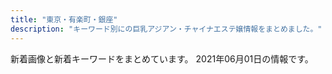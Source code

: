 ```yaml
---
title: "東京・有楽町・銀座"
description: "キーワード別にの巨乳アジアン・チャイナエステ嬢情報をまとめました。"
---
```


新着画像と新着キーワードをまとめています。
2021年06月01日の情報です。

<DmmAffiliateIns />
<KeywordTable
  shops={
    [
    {
        "station": "\u8305\u5834\u753a\u99c510\u756a\u51fa\u53e3",
        "keywords": {},
        "name": "\u6975\u4e0a\u30e1\u30f3\u30ba\u30a2\u30ed\u30de\u65e5\u672c\u6a4b",
        "url": "https://aroma.tyo.cm/",
        "img_links": []
    },
    {
        "station": "\u6c34\u5929\u5bae\u524d\u99c58\u756a\u51fa\u53e3",
        "img_links": [
            "http://yurarika.work/staff/mika1.jpg",
            "http://yurarika.work/staff/mirai2.jpg",
            "http://yurarika.work/staff/rara2.jpg",
            "http://yurarika.work/staff/rara1.jpg",
            "http://yurarika.work/staff/aya2.jpg",
            "http://yurarika.work/staff/mika.jpg",
            "http://yurarika.work/staff/aya.jpg",
            "http://yurarika.work/staff/rara.jpg",
            "http://yurarika.work/staff/mirai1.jpg",
            "http://yurarika.work/staff/mirai.jpg",
            "http://yurarika.work/img/all/loader.png",
            "http://yurarika.work/staff/mika2.jpg",
            "http://yurarika.work/staff/aya1.jpg"
        ],
        "name": "\u3086\u3089\u308a\u9999",
        "keywords": {
            "85": 10,
            "86": 4,
            "C": 14,
            "88": 6,
            "D": 6
        },
        "url": "http://yurarika.work/"
    },
    {
        "name": "COCOSIA",
        "url": "http://cocosia-massage.work/",
        "keywords": {
            "E": 2,
            "88": 5,
            "D": 8,
            "85": 16,
            "F": 5,
            "87": 2,
            "C": 22
        },
        "station": "\u4eba\u5f62\u753a\u99c5A1\u51fa\u53e3",
        "img_links": [
            "http://cocosia-massage.work/sp/img/cam4.jpg",
            "http://cocosia-massage.work/sp/img/pc.jpg",
            "http://cocosia-massage.work/img/st6.jpg",
            "http://cocosia-massage.work/img/st4.jpg",
            "http://cocosia-massage.work/img/sta1.jpg",
            "http://cocosia-massage.work/sp/img/t-r.jpg",
            "http://cocosia-massage.work/img/head2.jpg",
            "http://cocosia-massage.work/sp/img/st4.jpg",
            "http://cocosia-massage.work/sp/img/cam2.jpg",
            "http://cocosia-massage.work/sp/img/st5.jpg",
            "http://cocosia-massage.work/sp/img/st3.jpg",
            "http://cocosia-massage.work/sp/img/st1.jpg",
            "http://cocosia-massage.work/img/r9.jpg",
            "http://cocosia-massage.work/sp/img/botton.jpg",
            "http://cocosia-massage.work/img/sta6.jpg",
            "http://cocosia-massage.work/sp/img/p-3.jpg",
            "http://cocosia-massage.work/sp/img/acc.jpg",
            "http://cocosia-massage.work/img/st5.jpg",
            "http://cocosia-massage.work/img/news.jpg",
            "http://cocosia-massage.work/sp/img/t-t2.jpg",
            "http://cocosia-massage.work/sp/img/cam1.jpg",
            "http://cocosia-massage.work/sp/img/t-t.jpg",
            "http://cocosia-massage.work/img/fla-1.jpg",
            "http://cocosia-massage.work/sp/img/qr.jpg",
            "http://cocosia-massage.work/img/cncp.jpg",
            "http://cocosia-massage.work/sp/img/sys.jpg",
            "http://cocosia-massage.work/img/sta4.jpg",
            "http://cocosia-massage.work/img/conc.jpg",
            "http://cocosia-massage.work/img/st3.jpg",
            "http://cocosia-massage.work/img/newf.jpg",
            "http://cocosia-massage.work/sp/img/p-5.jpg",
            "http://cocosia-massage.work/img/nos.jpg",
            "http://cocosia-massage.work/img/sta2.jpg",
            "http://cocosia-massage.work/sp/img/t-s.jpg",
            "http://cocosia-massage.work/sp/img/cam3.jpg",
            "http://cocosia-massage.work/sp/img/info.jpg",
            "http://cocosia-massage.work/img/fla-2.jpg",
            "http://cocosia-massage.work/sp/img/p-6.jpg",
            "http://cocosia-massage.work/sp/img/st2.jpg",
            "http://cocosia-massage.work/img/st1.jpg",
            "http://cocosia-massage.work/sp/img/rec.jpg",
            "http://cocosia-massage.work/sp/img/p-4.jpg",
            "http://cocosia-massage.work/img/sta5.jpg",
            "http://cocosia-massage.work/img/sta3.jpg",
            "http://cocosia-massage.work/img/xmas.png",
            "http://cocosia-massage.work/sp/img/st6.jpg",
            "http://cocosia-massage.work/img/acc.jpg",
            "http://cocosia-massage.work/img/st2.jpg"
        ]
    },
    {
        "url": "http://arm-heal.com/",
        "keywords": {
            "C": 9
        },
        "img_links": [
            "http://arm-heal.com/pic/head.jpg",
            "http://arm-heal.com/img/corona.png",
            "http://arm-heal.com/staff/yuuyuu/01.jpg",
            "http://arm-heal.com/img/ttl_rec.png",
            "http://arm-heal.com/staff/sara/01.jpg",
            "http://arm-heal.com/staff/yuki/01.jpg",
            "http://arm-heal.com/pic/topimg4.png",
            "http://arm-heal.com/img/ttl_staff.jpg",
            "http://arm-heal.com/staff/aya/01.jpg",
            "http://arm-heal.com/img/att.png",
            "http://arm-heal.com/pic/topimg5.png",
            "http://arm-heal.com/img/ttl_mobile.png",
            "http://arm-heal.com/staff/mimi/01.jpg",
            "http://arm-heal.com/i/files/homeimg.jpg",
            "http://arm-heal.com/staff/miya/01.jpg",
            "http://arm-heal.com/staff/miki/01.jpg",
            "http://arm-heal.com/pic/topimg2.png",
            "http://arm-heal.com/pic/topimg3.png",
            "http://arm-heal.com/pic/topimg1.png"
        ],
        "station": "\u516b\u4e01\u5800\u99c5A5\u53e3",
        "name": "\u7d05\u8449"
    },
    {
        "img_links": [
            "http://www.comodo.relaxjp.info/files/007-02.jpg",
            "http://www.comodo.relaxjp.info/files/002-03.jpg",
            "http://www.comodo.relaxjp.info/files/011-02.jpg",
            "http://www.comodo.relaxjp.info/files/014-02.jpg",
            "http://www.comodo.relaxjp.info/files/007-03.jpg",
            "http://www.comodo.relaxjp.info/images/s_link.jpg",
            "http://www.comodo.relaxjp.info/files/002.jpg",
            "http://www.comodo.relaxjp.info/images/bj1.jpg",
            "http://www.comodo.relaxjp.info/files/005-02.jpg",
            "http://www.comodo.relaxjp.info/files/001-02.jpg",
            "http://www.comodo.relaxjp.info/images/bj3.jpg",
            "http://www.comodo.relaxjp.info/files/007.jpg",
            "http://www.comodo.relaxjp.info/files/015-03.jpg",
            "http://www.comodo.relaxjp.info/files/001.jpg",
            "http://www.comodo.relaxjp.info/files/015-02.jpg",
            "http://www.comodo.relaxjp.info/files/010-02.jpg",
            "http://www.comodo.relaxjp.info/files/005-03.jpg",
            "http://www.comodo.relaxjp.info/images/s_info.jpg",
            "http://www.comodo.relaxjp.info/files/012-02.jpg",
            "http://www.comodo.relaxjp.info/images/s_staff.jpg",
            "http://www.comodo.relaxjp.info/files/005.jpg",
            "http://www.comodo.relaxjp.info/files/013.jpg",
            "http://www.comodo.relaxjp.info/files/011-03.jpg",
            "http://www.comodo.relaxjp.info/files/001-03.jpg",
            "http://www.comodo.relaxjp.info/files/002-02.jpg",
            "http://www.comodo.relaxjp.info/files/013-03.jpg",
            "http://www.comodo.relaxjp.info/images/hua.jpg",
            "http://www.comodo.relaxjp.info/files/003.jpg",
            "http://www.comodo.relaxjp.info/images/top.png",
            "http://www.comodo.relaxjp.info/files/013-02.jpg",
            "http://www.comodo.relaxjp.info/files/003-03.jpg",
            "http://www.comodo.relaxjp.info/files/010-03.jpg",
            "http://www.comodo.relaxjp.info/files/003-02.jpg",
            "http://www.comodo.relaxjp.info/files/010.jpg",
            "http://www.comodo.relaxjp.info/files/014.jpg",
            "http://www.comodo.relaxjp.info/files/014-03.jpg",
            "http://www.comodo.relaxjp.info/files/012.jpg",
            "http://www.comodo.relaxjp.info/files/015.jpg",
            "http://www.comodo.relaxjp.info/files/011.jpg",
            "http://www.comodo.relaxjp.info/files/012-03.jpg",
            "http://www.comodo.relaxjp.info/images/s_news.jpg"
        ],
        "url": "http://www.comodo.relaxjp.info/",
        "station": "\u99ac\u55b0\u6a2a\u5c71\u99c5A2\u51fa\u53e3",
        "name": "COMODO -\u30b3\u30e2\u30c9-",
        "keywords": {
            "E": 1,
            "D": 8,
            "87": 7,
            "C": 1,
            "90": 1,
            "88": 1,
            "85": 2
        }
    },
    {
        "url": "http://toukasui.jpn.mn/",
        "name": "\u6843\u82b1\u6c34*\u3068\u3046\u304b\u3059\u3044",
        "img_links": [
            "http://toukasui.jpn.mn/images/pick.jpg",
            "http://toukasui.jpn.mn/photos/sites/49/2018/11/2018111701424587.jpg",
            "http://toukasui.jpn.mn/photos/sites/49/2021/04/2021040817571791.jpg",
            "http://toukasui.jpn.mn/photos/sites/49/2019/08/2019081010463794.jpg",
            "http://toukasui.jpn.mn/photos/sites/49/2020/09/202009151644200.jpg",
            "http://toukasui.jpn.mn/images/mobile.jpg",
            "http://toukasui.jpn.mn/images/top.jpg",
            "http://toukasui.jpn.mn/photos/sites/49/2018/11/2018110702420266.jpg",
            "http://toukasui.jpn.mn/photos/sites/49/2019/06/2019061711394937.jpg",
            "http://toukasui.jpn.mn/photos/sites/49/2021/05/2021052012504273.jpg",
            "http://toukasui.jpn.mn/images/room2.jpg",
            "http://toukasui.jpn.mn/photos/sites/49/2018/12/2018121411170742.jpg",
            "http://toukasui.jpn.mn/images/room1.jpg",
            "http://toukasui.jpn.mn/photos/sites/49/2019/03/2019030615101559.jpg",
            "http://toukasui.jpn.mn/photos/sites/49/2021/04/2021041715313779.jpg",
            "http://toukasui.jpn.mn/photos/sites/49/2019/02/2019021519245846.jpg",
            "http://toukasui.jpn.mn/images/face.jpg",
            "http://toukasui.jpn.mn/photos/sites/49/2019/02/2019020710305082.jpg",
            "http://toukasui.jpn.mn/photos/sites/49/2019/09/2019091616543823.jpg",
            "http://toukasui.jpn.mn/images/room3.jpg",
            "http://toukasui.jpn.mn/images/s_staff.png",
            "http://toukasui.jpn.mn/photos/sites/49/2019/07/2019070111270334.jpg",
            "http://toukasui.jpn.mn/photos/sites/49/2019/08/2019082510480041.jpg",
            "http://toukasui.jpn.mn/photos/sites/49/2019/11/2019111002374421.jpg",
            "http://toukasui.jpn.mn/images/news.jpg",
            "http://toukasui.jpn.mn/images/room4.jpg"
        ],
        "station": "\u6771\u9280\u5ea7\u99c55\u756a\u51fa\u53e3",
        "keywords": {
            "88": 1,
            "E": 4,
            "87": 3,
            "89": 1,
            "86": 7,
            "D": 11,
            "F": 1,
            "85": 4
        }
    },
    {
        "url": "http://s-este.net/",
        "name": "\u30e9\u30d5\u30a3\u30fc\u30eb",
        "station": "\u65b0\u65e5\u672c\u6a4b\u99c55\u756a\u51fa\u53e3",
        "img_links": [],
        "keywords": {}
    },
    {
        "station": "JR\u65b0\u65e5\u672c\u6a4b\u99c56\u756a\u51fa\u53e3",
        "img_links": [
            "https://melodyspa.tokyo/images/st/miho.jpg",
            "https://melodyspa.tokyo/images/st/risa.jpg",
            "https://melodyspa.tokyo/images/st/yuri.jpg",
            "https://melodyspa.tokyo/images/st/you2.jpg",
            "https://melodyspa.tokyo/images/st/rara2.jpg",
            "https://melodyspa.tokyo/images/st/you3.jpg",
            "https://melodyspa.tokyo/images/st/mina2.jpg",
            "https://melodyspa.tokyo/images/st/yuna.jpg",
            "https://melodyspa.tokyo/images/share/pagetop.png",
            "https://melodyspa.tokyo/images/st/st_.jpg",
            "https://melodyspa.tokyo/images/st/ringo.jpg",
            "https://melodyspa.tokyo/images/st/yuna2.jpg",
            "https://melodyspa.tokyo/images/st/you.jpg",
            "https://melodyspa.tokyo/images/topimage/topimage.jpg",
            "https://melodyspa.tokyo/images/st/mina.jpg",
            "https://melodyspa.tokyo/images/st/yuna1.jpg"
        ],
        "name": "Melody Spa -\u30e1\u30ed\u30c7\u30a3 \u30b9\u30d1-",
        "url": "https://melodyspa.tokyo/",
        "keywords": {
            "D": 4,
            "86": 4,
            "C": 32,
            "F": 2
        }
    },
    {
        "url": "http://yume-sato.blue/",
        "name": "\u5922\u306e\u90f7",
        "station": "\u4eba\u5f62\u753a\u99c5A6",
        "keywords": {},
        "img_links": [
            "http://yume-sato.blue/uploads//sites/18/2020/09/g5-150x150.jpg",
            "http://yume-sato.blue/uploads//sites/18/2020/09/g5.jpg",
            "http://yume-sato.blue/uploads//sites/18/2020/09/g6.jpg",
            "http://yume-sato.blue/uploads//sites/18/2020/09/g6-150x150.jpg",
            "http://yume-sato.blue/uploads//sites/18/2020/09/g2.jpg",
            "http://yume-sato.blue/uploads//sites/18/2020/09/top1-1.jpg",
            "http://yume-sato.blue/uploads//sites/18/2020/09/s_staff.png",
            "http://yume-sato.blue/uploads//sites/18/2020/09/g1-150x150.jpg",
            "http://yume-sato.blue/uploads//sites/18/2021/05/g3.jpg",
            "http://yume-sato.blue/uploads//sites/18/2020/09/top.jpg",
            "http://yume-sato.blue/uploads//sites/18/2020/09/g1.jpg",
            "http://yume-sato.blue/uploads//sites/18/2020/09/news.jpg",
            "http://yume-sato.blue/uploads//sites/18/2020/09/g4.jpg",
            "http://yume-sato.blue/uploads//sites/18/2020/12/gg-150x150.jpg",
            "http://yume-sato.blue/uploads//sites/18/2020/10/g2.jpg",
            "http://yume-sato.blue/uploads//sites/18/2020/09/mobile-1.jpg",
            "http://yume-sato.blue/uploads//sites/18/2020/09/g2-150x150.jpg",
            "http://yume-sato.blue/uploads//sites/18/2021/04/1-225x300.jpg",
            "http://yume-sato.blue/uploads//sites/18/2021/04/1.jpg",
            "http://yume-sato.blue/uploads//sites/18/2020/09/pick.jpg",
            "http://yume-sato.blue/uploads//sites/18/2021/05/g3-150x150.jpg",
            "http://yume-sato.blue/uploads//sites/18/2020/12/gg.jpg",
            "http://yume-sato.blue/uploads//sites/18/2020/09/g4-150x150.jpg"
        ]
    },
    {
        "station": "\u5c0f\u4f1d\u99ac\u753a\u99c53\u756a\u51fa\u53e3",
        "img_links": [
            "http://luna-shine.info/uploads/lunashine/2013/10/4_e589afe69cac.jpg",
            "http://luna-shine.info/uploads/lunashine/2013/10/e381bfe38286e3818d-5_e589afe69cac.jpg",
            "http://luna-shine.info/uploads/lunashine/2014/05/22.jpg",
            "http://luna-shine.info/uploads/lunashine/images/picup.png",
            "http://luna-shine.info/uploads/lunashine/2013/11/e381afe3828be3818b-1000x1333.jpg",
            "http://luna-shine.info/uploads/lunashine/2014/06/image-14.jpeg",
            "http://luna-shine.info/uploads/lunashine/2019/12/e5beaee4bfa1e59bbee78987_20191207154634.jpg",
            "http://luna-shine.info/uploads/lunashine/2019/05/e5beaee4bfa1e59bbee78987_201905171313091.jpg",
            "http://luna-shine.info/uploads/lunashine/2012/12/topview0.jpg",
            "http://luna-shine.info/uploads/lunashine/2013/01/qiu-1.jpg",
            "http://luna-shine.info/uploads/lunashine/2013/01/room-7.jpg",
            "http://luna-shine.info/uploads/lunashine/2012/12/topview1.jpg",
            "http://luna-shine.info/uploads/lunashine/2019/04/e5beaee4bfa1e59bbee78987_2019031616274791.jpg",
            "http://luna-shine.info/uploads/lunashine/2019/01/e5beaee4bfa1e59bbee78987_20190124144601.jpg",
            "http://luna-shine.info/uploads/lunashine/2013/01/room-1.jpg",
            "http://luna-shine.info/uploads/lunashine/2018/05/2.jpg",
            "http://luna-shine.info/uploads/lunashine/2013/01/room-9.jpg",
            "http://luna-shine.info/uploads/lunashine/2019/04/e5beaee4bfa1e59bbee78987_201903161627475.jpg",
            "http://luna-shine.info/uploads/lunashine/2015/12/qqe59bbee7898720151214133747.jpg",
            "http://luna-shine.info/uploads/lunashine/2013/10/e381bfe3818d2_e589afe69cac.jpg",
            "http://luna-shine.info/uploads/lunashine/2015/03/11111.jpg",
            "http://luna-shine.info/uploads/lunashine/2013/03/img_0522_e589afe69cac-1000x1333.jpg",
            "http://luna-shine.info/uploads/lunashine/2012/12/topview3.jpg",
            "http://luna-shine.info/uploads/lunashine/2016/11/31.jpg",
            "http://luna-shine.info/uploads/lunashine/2015/03/8dbe4d07b4f1258c30f14b30e60c1466.png",
            "http://luna-shine.info/uploads/lunashine/2015/01/11.jpg",
            "http://luna-shine.info/uploads/lunashine/2013/01/room-10.jpg",
            "http://luna-shine.info/uploads/lunashine/2013/01/room-3.jpg",
            "http://luna-shine.info/uploads/lunashine/2013/10/e38182e38286e381bf3_e589afe69cac.jpg",
            "http://luna-shine.info/uploads/lunashine/2013/01/img_0370_e589afe69cac-276x368.jpg",
            "http://luna-shine.info/uploads/lunashine/2019/04/flash1.jpg",
            "http://luna-shine.info/uploads/lunashine/2019/03/e5beaee4bfa1e59bbee78987_201903141535171.jpg",
            "http://luna-shine.info/uploads/lunashine/2013/01/room-6.jpg",
            "http://luna-shine.info/uploads/lunashine/2012/12/topview4.jpg",
            "http://luna-shine.info/uploads/lunashine/2017/03/saki1.jpg",
            "http://luna-shine.info/uploads/lunashine/2019/04/tel.jpg",
            "http://luna-shine.info/uploads/lunashine/2015/01/2_e589afe69cac.jpg",
            "http://luna-shine.info/uploads/lunashine/2015/04/1111_e589afe69cac.jpg",
            "http://luna-shine.info/uploads/lunashine/2015/04/1111_e589afe69cac1.jpg",
            "http://luna-shine.info/uploads/lunashine/2013/11/e381afe3828be3818befbc92-1000x1333.jpg",
            "http://luna-shine.info/uploads/lunashine/2015/01/0.jpg",
            "http://luna-shine.info/uploads/lunashine/2012/12/mailmaka.jpg",
            "http://luna-shine.info/uploads/lunashine/2019/04/bottom.jpg",
            "http://luna-shine.info/uploads/lunashine/2014/05/naomi1-276x3583.jpg",
            "http://luna-shine.info/uploads/lunashine/2013/01/room-8.jpg",
            "http://luna-shine.info/uploads/lunashine/2019/05/e5beaee4bfa1e59bbee78987_20190517131309.jpg",
            "http://luna-shine.info/uploads/lunashine/2017/03/saki.jpg",
            "http://luna-shine.info/uploads/lunashine/2015/09/1-12041z120344c1_e589afe69cac_e589afe69cac.jpg",
            "http://luna-shine.info/uploads/lunashine/2017/04/22221.jpg",
            "http://luna-shine.info/uploads/lunashine/2014/06/9c1b42356edc1bb51d040e0a1783fa97.png",
            "http://luna-shine.info/uploads/lunashine/2013/10/e381bfe382841_e589afe69cac.jpg",
            "http://luna-shine.info/uploads/lunashine/2013/01/room-5.jpg",
            "http://luna-shine.info/uploads/lunashine/2012/12/mobile.jpg",
            "http://luna-shine.info/uploads/lunashine/2016/12/img_4240.jpg",
            "http://luna-shine.info/uploads/lunashine/2019/03/e5beaee4bfa1e59bbee78987_201903161627476.jpg",
            "http://luna-shine.info/uploads/lunashine/2013/01/room-2.jpg",
            "http://luna-shine.info/uploads/lunashine/2014/05/naomi1-276x3584.jpg",
            "http://luna-shine.info/uploads/lunashine/2014/06/image-15.jpeg",
            "http://luna-shine.info/uploads/lunashine/images/rq03.jpg",
            "http://luna-shine.info/uploads/lunashine/2020/01/e5beaee4bfa1e59bbee78987_20190517131309.jpg",
            "http://luna-shine.info/uploads/lunashine/2019/04/e5beaee4bfa1e59bbee78987_201903161627478.jpg",
            "http://luna-shine.info/uploads/lunashine/2013/05/p1020464_e589afe69cac.jpg",
            "http://luna-shine.info/uploads/lunashine/2013/01/room-11.jpg",
            "http://luna-shine.info/uploads/lunashine/images/new_d.jpg",
            "http://luna-shine.info/uploads/lunashine/images/no-photo.jpg",
            "http://luna-shine.info/uploads/lunashine/2015/06/image1-266x4001.jpg",
            "http://luna-shine.info/uploads/lunashine/2015/03/171f728230a16701d87b9e61ba70edf8.png",
            "http://luna-shine.info/uploads/lunashine/2013/01/img_0427_e589afe69cac-276x368.jpg",
            "http://luna-shine.info/uploads/lunashine/2019/12/e5beaee4bfa1e59bbee78987_201912071546181.jpg",
            "http://luna-shine.info/uploads/lunashine/2019/07/qqe59bbee78987201504181707251.jpg",
            "http://luna-shine.info/uploads/lunashine/2014/04/image_e589afe69cac.png",
            "http://luna-shine.info/uploads/lunashine/images/new_tit.jpg",
            "http://luna-shine.info/uploads/lunashine/images/rq01.jpg"
        ],
        "url": "http://luna-shine.info/",
        "keywords": {
            "84": 3,
            "D": 30,
            "E": 13,
            "87": 12,
            "\u80f8": 2,
            "G": 6,
            "88": 21,
            "89": 21,
            "86": 6,
            "81": 3,
            "\u30bb\u30af\u30b7\u30fc": 1,
            "82": 3,
            "C": 12,
            "85": 6,
            "F": 6
        },
        "name": "\u30eb\u30ca\u30b7\u30e3\u30a4\u30f3"
    },
    {
        "keywords": {
            "E": 1,
            "D": 10,
            "84": 5,
            "C": 7,
            "87": 4,
            "82": 1,
            "86": 7,
            "88": 1
        },
        "station": "\u99ac\u55b0\u753a\u99c51\u756a\u51fa\u53e3",
        "name": "PRIME\u30fb\u30d7\u30e9\u30a4\u30e0",
        "url": "http://prime-relax.work/",
        "img_links": [
            "http://prime-relax.work/sp/img/t-a.jpg",
            "http://prime-relax.work/sp/img/add2.jpg",
            "http://prime-relax.work/img/sta11.jpg",
            "http://prime-relax.work/img/st9.jpg",
            "http://prime-relax.work/sp/img/sta5.jpg",
            "http://prime-relax.work/img/sta13.jpg",
            "http://prime-relax.work/img/sta4.jpg",
            "http://prime-relax.work/sp/img/sys.jpg",
            "http://prime-relax.work/img/bottom-.png",
            "http://prime-relax.work/sp/img/sta14.jpg",
            "http://prime-relax.work/img/st7.jpg",
            "http://prime-relax.work/img/body-.jpg",
            "http://prime-relax.work/img/IMG_1699.jpg",
            "http://prime-relax.work/img/eve.jpg",
            "http://prime-relax.work/img/st14.jpg",
            "http://prime-relax.work/sp/img/sta7.jpg",
            "http://prime-relax.work/sp/img/tit.jpg",
            "http://prime-relax.work/sp/img/info.jpg",
            "http://prime-relax.work/img/link-.jpg",
            "http://prime-relax.work/img/st13.jpg",
            "http://prime-relax.work/sp/img/sta4.jpg",
            "http://prime-relax.work/img/mo.png",
            "http://prime-relax.work/img/sta5.jpg",
            "http://prime-relax.work/sp/img/t-o.jpg",
            "http://prime-relax.work/sp/img/sta12.jpg",
            "http://prime-relax.work/img/link300100.jpg",
            "http://prime-relax.work/img/IMG_1667.jpg",
            "http://prime-relax.work/img/sta7.jpg",
            "http://prime-relax.work/img/sys.jpg",
            "http://prime-relax.work/img/st12.jpg",
            "http://prime-relax.work/sp/img/tel.jpg",
            "http://prime-relax.work/img/link10033.jpg",
            "http://prime-relax.work/img/sta9.jpg",
            "http://prime-relax.work/img/sta12.jpg",
            "http://prime-relax.work/sp/img/p-8.jpg",
            "http://prime-relax.work/sp/img/sta8.jpg",
            "http://prime-relax.work/img/st04.jpg",
            "http://prime-relax.work/img/st013.jpg",
            "http://prime-relax.work/sp/img/t-t.jpg",
            "http://prime-relax.work/img/st8.jpg",
            "http://prime-relax.work/img/bottom.png",
            "http://prime-relax.work/img/sta14.jpg",
            "http://prime-relax.work/sp/img/sta11.jpg",
            "http://prime-relax.work/sp/img/sta13.jpg",
            "http://prime-relax.work/img/st4.jpg",
            "http://prime-relax.work/sp/img/add.jpg",
            "http://prime-relax.work/sp/img/add3.jpg",
            "http://prime-relax.work/sp/img/t-s.jpg",
            "http://prime-relax.work/sp/img/botton.jpg",
            "http://prime-relax.work/sp/img/p-9.jpg",
            "http://prime-relax.work/img/sta8.jpg",
            "http://prime-relax.work/img/link20067.jpg",
            "http://prime-relax.work/img/IMG_1675.jpg",
            "http://prime-relax.work/sp/img/time.jpg",
            "http://prime-relax.work/sp/img/p-7.jpg",
            "http://prime-relax.work/img/IMG_1709.jpg",
            "http://prime-relax.work/img/st014.jpg",
            "http://prime-relax.work/sp/img/t-r.jpg",
            "http://prime-relax.work/sp/img/pic.jpg",
            "http://prime-relax.work/sp/img/sta9.jpg",
            "http://prime-relax.work/sp/img/cam.jpg",
            "http://prime-relax.work/img/st07.jpg",
            "http://prime-relax.work/img/st11.jpg",
            "http://prime-relax.work/img/head.jpg",
            "http://prime-relax.work/sp/img/pc.jpg",
            "http://prime-relax.work/img/st5.jpg",
            "http://prime-relax.work/img/st08.jpg"
        ]
    },
    {
        "station": "\u6c34\u5929\u5bae\u524d\u99c56\u756a\u51fa\u53e3",
        "url": "http://e-berry.work/index.html",
        "img_links": [
            "http://e-berry.work/sp/images/topgirl.png",
            "http://e-berry.work/sp/staff/aya.jpg",
            "http://e-berry.work/img/ai1.jpg",
            "http://e-berry.work/sp/images/news.png",
            "http://e-berry.work/sp/staff/nene.jpg",
            "http://e-berry.work/images/10.jpg",
            "http://e-berry.work/images/int2.jpg",
            "http://e-berry.work/staff/hikari.jpg",
            "http://e-berry.work/sp/images/9.jpg",
            "http://e-berry.work/sp/images/footer.jpg",
            "http://e-berry.work/sp/images/int1.png",
            "http://e-berry.work/sp/img/rina1.jpg",
            "http://e-berry.work/images/interior_t.jpg",
            "http://e-berry.work/images/staff_t.jpg",
            "http://e-berry.work/sp/images/ac1.jpg",
            "http://e-berry.work/sp/img/nene1.jpg",
            "http://e-berry.work/sp/staff/ayumi.jpg",
            "http://e-berry.work/images/newface.jpg",
            "http://e-berry.work/img/ayumi1.jpg",
            "http://e-berry.work/sp/images/rec2.png",
            "http://e-berry.work/staff/nene.jpg",
            "http://e-berry.work/sp/img/ai1.jpg",
            "http://e-berry.work/staff/moka.jpg",
            "http://e-berry.work/sp/staff/hikari.jpg",
            "http://e-berry.work/staff/ai.jpg",
            "http://e-berry.work/sp/images/b1.jpg",
            "http://e-berry.work/staff/ayumi.jpg",
            "http://e-berry.work/img/moka1.jpg",
            "http://e-berry.work/sp/images/rec1.jpg",
            "http://e-berry.work/images/newsb.png",
            "http://e-berry.work/images/sys1.jpg",
            "http://e-berry.work/sp/images/staff_t.png",
            "http://e-berry.work/sp/images/newface.png",
            "http://e-berry.work/sp/staff/ai.jpg",
            "http://e-berry.work/images/head.jpg",
            "http://e-berry.work/img/natumi1.jpg",
            "http://e-berry.work/images/sm.jpg",
            "http://e-berry.work/images/b1.jpg",
            "http://e-berry.work/staff/natumi.jpg",
            "http://e-berry.work/img/aya1.jpg",
            "http://e-berry.work/sp/images/sys1.png",
            "http://e-berry.work/staff/yoko.jpg",
            "http://e-berry.work/sp/images/int2.png",
            "http://e-berry.work/sp/img/haruka1.jpg",
            "http://e-berry.work/images/int1.jpg",
            "http://e-berry.work/images/9.jpg",
            "http://e-berry.work/staff/aya.jpg",
            "http://e-berry.work/img/rina1.jpg",
            "http://e-berry.work/sp/img/natumi1.jpg",
            "http://e-berry.work/sp/images/sys3.png",
            "http://e-berry.work/sp/img/hikari1.jpg",
            "http://e-berry.work/images/rec2.jpg",
            "http://e-berry.work/sp/images/interior_t.png",
            "http://e-berry.work/images/rec1.jpg",
            "http://e-berry.work/sp/staff/natumi.jpg",
            "http://e-berry.work/img/haruka1.jpg",
            "http://e-berry.work/sp/staff/yoko.jpg",
            "http://e-berry.work/images/b2.jpg",
            "http://e-berry.work/sp/img/ayumi1.jpg",
            "http://e-berry.work/img/yoko1.jpg",
            "http://e-berry.work/sp/images/head.jpg",
            "http://e-berry.work/sp/images/b2.jpg",
            "http://e-berry.work/sp/images/concept.jpg",
            "http://e-berry.work/img/hikari1.jpg",
            "http://e-berry.work/images/news_t.jpg",
            "http://e-berry.work/images/concept.jpg",
            "http://e-berry.work/images/tgirl.jpg",
            "http://e-berry.work/sp/staff/haruka.jpg",
            "http://e-berry.work/staff/haruka.jpg",
            "http://e-berry.work/staff/rina.jpg",
            "http://e-berry.work/sp/staff/rina.jpg",
            "http://e-berry.work/img/nene1.jpg",
            "http://e-berry.work/sp/staff/moka.jpg",
            "http://e-berry.work/sp/images/tel.png",
            "http://e-berry.work/images/ac1.jpg",
            "http://e-berry.work/sp/img/aya1.jpg",
            "http://e-berry.work/sp/images/newsb.png",
            "http://e-berry.work/sp/images/sys2.png",
            "http://e-berry.work/images/sys3.jpg",
            "http://e-berry.work/sp/img/yoko1.jpg",
            "http://e-berry.work/sp/images/10.jpg",
            "http://e-berry.work/sp/img/moka1.jpg",
            "http://e-berry.work/images/sys2.jpg"
        ],
        "name": "\u30a2\u30ed\u30de\u30a2\u30ea\u30a2",
        "keywords": {}
    },
    {
        "keywords": {
            "C": 2,
            "89": 3,
            "85": 2,
            "E": 3
        },
        "name": "\u60a0",
        "station": "JR\u6771\u4eac\u99c5\u516b\u91cd\u6d32\u53e3",
        "img_links": [
            "http://koikst.xyz/_src/20886092/therapist-ito.jpg",
            "http://koikst.xyz/_src/20886103/up.png",
            "http://koikst.xyz/_src/20886058/sign.png",
            "http://koikst.xyz/_src/20886287/9c88380aa0315ec9292225a3223d62d9.jpg",
            "http://koikst.xyz/_src/51067433/wechatimg726.jpg",
            "http://koikst.xyz/_src/20886148/therapist-ito.jpg",
            "http://koikst.xyz/_src/20886229/_dsf0778_pp.jpg",
            "http://sunflower.jp.net/6.jpg",
            "http://koikst.xyz/_src/20886061/index_34.png",
            "http://koikst.xyz/_src/20886222/up.png",
            "http://sunflower.jp.net/1.jpg",
            "http://koikst.xyz/_src/20886231/_dsf0770_pp.jpg",
            "http://koikst.xyz/_src/20886019/up.png",
            "http://koikst.xyz/_src/20886310/wechatimg405.jpg",
            "http://koikst.xyz/_src/20991736/t02200330_0640096013249885015.jpg",
            "http://koikst.xyz/_src/20886063/index_36.png",
            "http://koikst.xyz/_src/20886303/07958eda583eff2b24876adf03c0a434.jpg",
            "http://koikst.xyz/_src/20886235/t02200330_0640096013249885015.jpg",
            "http://koikst.xyz/_src/20886305/therapist-ito.jpg",
            "http://koikst.xyz/_src/20886308/t02200330_0640096013249885015.jpg",
            "http://koikst.xyz/_src/20885811/up.png",
            "http://koikst.xyz/_src/20886006/wechatimg36.jpg",
            "http://koikst.xyz/_src/20886010/img_3017.jpg",
            "http://koikst.xyz/_src/20885997/up.png",
            "http://koikst.xyz/_src/21089124/img20180325193504865361.png",
            "http://koikst.xyz/_src/20886065/index_38.png",
            "http://sunflower.jp.net/5.jpg",
            "http://koikst.xyz/_src/51067437/wechatimg724.jpg",
            "http://koikst.xyz/_src/20886283/img20170527114635169213.png",
            "http://koikst.xyz/_src/20885836/sign.jpg",
            "http://koikst.xyz/_src/20886211/07958eda583eff2b24876adf03c0a434.jpg",
            "http://koikst.xyz/_src/20886060/index_33.png",
            "http://koikst.xyz/_src/20886062/index_35.png",
            "http://koikst.xyz/_src/20886059/sign.png",
            "http://koikst.xyz/_src/20886009/img_2917.jpg",
            "http://koikst.xyz/_src/20886233/906ab10dd05fdcaee1fa99bd6e5779ea.jpg",
            "http://koikst.xyz/_src/20885828/up.png",
            "http://koikst.xyz/_src/20886007/_k3_6020.jpg",
            "http://koikst.xyz/_src/20886111/_dsf0778_pp.jpg",
            "http://koikst.xyz/_src/20886122/up.png",
            "http://koikst.xyz/_src/20886008/_k3_6019.jpg",
            "http://koikst.xyz/_src/20885845/up.png",
            "http://koikst.xyz/_src/20886300/media-20170919.jpg",
            "http://sunflower.jp.net/2.jpg",
            "http://koikst.xyz/_src/20886005/wechatimg35.jpg",
            "http://sunflower.jp.net/3.jpg",
            "http://koikst.xyz/_src/20886035/up.png",
            "http://koikst.xyz/_src/51067440/wechatimg723.jpg",
            "http://koikst.xyz/_src/20885809/www.cman.png",
            "http://koikst.xyz/_src/20886066/slider2.png",
            "http://koikst.xyz/_src/20886064/index_37.png",
            "http://koikst.xyz/_src/51067435/wechatimg725.jpg"
        ],
        "url": "http://koikst.xyz/"
    },
    {
        "keywords": {
            "83": 5,
            "C": 5,
            "D": 15,
            "86": 10,
            "87": 5
        },
        "img_links": [
            "https://angel-love.tyo.cm/images/news_bj3.jpg",
            "https://angel-love.tyo.cm/images/room1.jpg",
            "https://angel-love.tyo.cm/images/mobile.jpg",
            "https://angel-love.tyo.cm/images/s1.jpg",
            "https://angel-love.tyo.cm/images/room4.jpg",
            "https://angel-love.tyo.cm/images/s_news.jpg",
            "https://angel-love.tyo.cm/images/top.jpg",
            "https://angel-love.tyo.cm/images/s_staff.png",
            "https://angel-love.tyo.cm/images/info.jpg",
            "https://angel-love.tyo.cm/images/news_bj1.jpg",
            "https://angel-love.tyo.cm/photos/sites/27/2021/05/2021051405281627.jpg",
            "https://angel-love.tyo.cm/images/s3.jpg",
            "https://angel-love.tyo.cm/images/room3.jpg",
            "https://angel-love.tyo.cm/photos/sites/27/2021/05/2021051405270947.jpg",
            "https://angel-love.tyo.cm/photos/sites/27/2021/05/2021051405262130.jpg",
            "https://angel-love.tyo.cm/photos/sites/27/2021/05/202105140525172.jpg",
            "https://angel-love.tyo.cm/images/room2.jpg"
        ],
        "name": "Angel Love",
        "url": "https://angel-love.tyo.cm/",
        "station": "\u9280\u5ea7\u99c5A5\u51fa\u53e3"
    },
    {
        "url": "http://tokyo-relaxtime.asia/",
        "station": "\u6771\u65e5\u672c\u6a4b\u99c5A2\u51fa\u53e3",
        "img_links": [
            "http://tokyo-relaxtime.asia/img/cast/miki-01.jpg",
            "http://tokyo-relaxtime.asia/img/cast/ai-01.jpg",
            "http://tokyo-relaxtime.asia/img/interior/lobby-1.jpg",
            "http://tokyo-relaxtime.asia/img/cast/miki-02.jpg",
            "http://tokyo-relaxtime.asia/img/cast/alice-02.jpg",
            "http://tokyo-relaxtime.asia/img/cast/alice-04.jpg",
            "http://tokyo-relaxtime.asia/img/slick/st-1.jpg",
            "http://tokyo-relaxtime.asia/img/slick/st-5.jpg",
            "http://tokyo-relaxtime.asia/img/cast/yuka-02.jpg",
            "http://tokyo-relaxtime.asia/img/slick/st-3.jpg",
            "http://tokyo-relaxtime.asia/img/cast/alice-01.jpg",
            "http://tokyo-relaxtime.asia/img/cast/miki-04.jpg",
            "http://tokyo-relaxtime.asia/img/cast/ai-03.jpg",
            "http://tokyo-relaxtime.asia/img/tw_mark.png",
            "http://tokyo-relaxtime.asia/img/cast/yuka-04.jpg",
            "http://tokyo-relaxtime.asia/img/interior/corridor-1.jpg",
            "http://tokyo-relaxtime.asia/img/cast/momo-02.jpg",
            "http://tokyo-relaxtime.asia/img/cast/ai-02.jpg",
            "http://tokyo-relaxtime.asia/img/cast/ai-04.jpg",
            "http://tokyo-relaxtime.asia/img/cast/momo-04.jpg",
            "http://tokyo-relaxtime.asia/img/cast/alice-03.jpg",
            "http://tokyo-relaxtime.asia/img/cast/yuka-01.jpg",
            "http://tokyo-relaxtime.asia/img/cast/momo-03.jpg",
            "http://tokyo-relaxtime.asia/img/slick/st-6.jpg",
            "http://tokyo-relaxtime.asia/img/cast/miki-03.jpg",
            "http://tokyo-relaxtime.asia/img/slick/st-4.jpg",
            "http://tokyo-relaxtime.asia/img/cast/yuka-03.jpg",
            "http://tokyo-relaxtime.asia/img/cast/momo-01.jpg"
        ],
        "name": "Evergrace-\u30a8\u30d0\u30fc\u30b0\u30ec\u30fc\u30b9-",
        "keywords": {}
    },
    {
        "station": "\u65b0\u5bcc\u753a\u99c53\u756a\u51fa\u53e3",
        "url": "http://missyou-esthe.com/",
        "name": "Lotus\uff5e\u30ed\u30fc\u30bf\u30b9\uff5e",
        "img_links": [
            "http://missyou-esthe.com/img/mr1.jpg",
            "http://missyou-esthe.com/img/lin.jpg",
            "http://missyou-esthe.com/img/tt14.jpg",
            "http://missyou-esthe.com/img/tt16.jpg",
            "http://missyou-esthe.com/img/eve.jpg",
            "http://missyou-esthe.com/img/tt15.jpg",
            "http://missyou-esthe.com/img/cg091.jpg",
            "http://missyou-esthe.com/img/cg04.jpg",
            "http://missyou-esthe.com/img/tt2.jpg",
            "http://missyou-esthe.com/img/cg10.jpg",
            "http://missyou-esthe.com/img/no.png",
            "http://missyou-esthe.com/img/cg13.jpg",
            "http://missyou-esthe.com/img/cg03.jpg",
            "http://missyou-esthe.com/img/cg08.jpg",
            "http://missyou-esthe.com/img/cg07.jpg",
            "http://missyou-esthe.com/img/cg05.jpg",
            "http://missyou-esthe.com/img/tt13.jpg",
            "http://missyou-esthe.com/img/tt18.jpg",
            "http://missyou-esthe.com/img/cg06.jpg",
            "http://missyou-esthe.com/img/cg11.jpg",
            "http://missyou-esthe.com/img/cg01.jpg",
            "http://missyou-esthe.com/img/cg09.jpg",
            "http://missyou-esthe.com/img/tt11.jpg",
            "http://missyou-esthe.com/img/t1.jpg",
            "http://missyou-esthe.com/img/t2.jpg",
            "http://missyou-esthe.com/img/tt1.jpg",
            "http://missyou-esthe.com/img/cg02.jpg",
            "http://missyou-esthe.com/img/tt4.jpg",
            "http://missyou-esthe.com/img/tt20.jpg",
            "http://missyou-esthe.com/img/f.jpg",
            "http://missyou-esthe.com/img/cg14.jpg",
            "http://missyou-esthe.com/img/f1.jpg",
            "http://missyou-esthe.com/img/tt21.jpg",
            "http://missyou-esthe.com/img/t3.jpg",
            "http://missyou-esthe.com/img/tt17.jpg",
            "http://missyou-esthe.com/img/tt19.jpg",
            "http://missyou-esthe.com/img/tt12.jpg"
        ],
        "keywords": {
            "87": 4,
            "86": 14,
            "85": 2
        }
    },
    {
        "keywords": {
            "86": 13,
            "E": 1,
            "D": 10,
            "C": 2
        },
        "url": "http://esthe-aroma.com/",
        "img_links": [
            "http://esthe-aroma.com/images/cg09.jpg",
            "http://esthe-aroma.com/images/cg08.jpg",
            "http://esthe-aroma.com/images/icon_info.png",
            "http://esthe-aroma.com/images/cg13.jpg",
            "http://esthe-aroma.com/images/cg12.jpg",
            "http://esthe-aroma.com/images/cg06.jpg",
            "http://esthe-aroma.com/images/cg01.jpg",
            "http://esthe-aroma.com/images/end-info.png",
            "http://esthe-aroma.com/images/cg05.jpg",
            "http://esthe-aroma.com/images/cg10.jpg",
            "http://esthe-aroma.com/images/photo01.jpg",
            "http://esthe-aroma.com/images/cg11.jpg",
            "http://esthe-aroma.com/images/qrc.jpg",
            "http://esthe-aroma.com/images/photo03.jpg",
            "http://esthe-aroma.com/images/icon_top.png",
            "http://esthe-aroma.com/images/photo02.jpg",
            "http://esthe-aroma.com/images/cg02.jpg",
            "http://esthe-aroma.com/images/cg07.jpg",
            "http://esthe-aroma.com/images/icon_staff.png",
            "http://esthe-aroma.com/images/btn2.png",
            "http://esthe-aroma.com/images/icon_concept.png",
            "http://esthe-aroma.com/images/icon_tel.png",
            "http://esthe-aroma.com/images/mainImg_sub.jpg",
            "http://esthe-aroma.com/images/cg04.jpg",
            "http://esthe-aroma.com/images/cg03.jpg"
        ],
        "name": "Miss.9\uff5e\u30df\u30b9.\u30ad\u30e5\u30a6\uff5e",
        "station": "\u99ac\u55b0\u6a2a\u5c71\u99c5A2\u51fa\u53e3"
    },
    {
        "url": "https://ningyocho-esthe.work/",
        "img_links": [
            "https://ningyocho-esthe.work/images/dream/staff/imgapp_1.jpg",
            "https://ningyocho-esthe.work/images/dream/staff/\u3042\u307f.jpg",
            "https://ningyocho-esthe.work/images/dream/staff/1.jpg",
            "https://ningyocho-esthe.work/images/dream/common/gallery_07.png",
            "https://ningyocho-esthe.work/images/dream/home/image_03.png",
            "https://ningyocho-esthe.work/images/dream/common/gallery_10.png",
            "https://ningyocho-esthe.work/images/dream/common/side_bnr_02.png",
            "https://ningyocho-esthe.work/images/dream/staff/2.jpg",
            "https://ningyocho-esthe.work/images/dream/home/teaser.png",
            "https://ningyocho-esthe.work/images/dream/staff/imgapp_3.jpg",
            "https://ningyocho-esthe.work/images/dream/common/gallery_06.png",
            "https://ningyocho-esthe.work/images/dream/home/image_01.png",
            "https://ningyocho-esthe.work/images/dream/staff/imgapp6.jpg",
            "https://ningyocho-esthe.work/images/dream/common/gallery_05.png",
            "https://ningyocho-esthe.work/images/dream/common/credit_03.png",
            "https://ningyocho-esthe.work/images/dream/common/credit_02.png",
            "https://ningyocho-esthe.work/images/dream/staff/ni.jpeg",
            "https://ningyocho-esthe.work/images/dream/nvpuai2.jpeg",
            "https://ningyocho-esthe.work/images/dream/common/side_bnr_01.png",
            "https://ningyocho-esthe.work/images/dream/common/header_phone_pc.png",
            "https://ningyocho-esthe.work/images/dream/common/credit_01.png",
            "https://ningyocho-esthe.work/images/dream/common/header_info.png",
            "https://ningyocho-esthe.work/images/dream/staff/13.jpg",
            "https://ningyocho-esthe.work/images/dream/staff/3.jpg",
            "https://ningyocho-esthe.work/images/dream/staff/\u30ca\u30ca.jpg",
            "https://ningyocho-esthe.work/images/dream/common/gallery_02.png",
            "https://ningyocho-esthe.work/images/dream/common/gallery_01.png",
            "https://ningyocho-esthe.work/images/dream/home/image_02.png",
            "https://ningyocho-esthe.work/images/dream/common/gallery_03.png",
            "https://ningyocho-esthe.work/images/dream/common/gallery_04.png",
            "https://ningyocho-esthe.work/images/dream/common/gallery_08.png",
            "https://ningyocho-esthe.work/images/dream/common/gallery_09.png"
        ],
        "name": "Dream",
        "station": "\u4eba\u5f62\u753a\u99c5A1\u51fa\u53e3",
        "keywords": {
            "\u30bb\u30af\u30b7\u30fc": 3,
            "88": 1
        }
    },
    {
        "img_links": [
            "http://sakura.relaxnabi.com/css/nav/nav-004.png",
            "http://sakura.relaxnabi.com/css/tel03.png",
            "http://sakura.relaxnabi.com/css/staff/staff001.jpg",
            "http://sakura.relaxnabi.com/css/topleft02.png",
            "http://sakura.relaxnabi.com/css/staff/staff004.jpg",
            "http://sakura.relaxnabi.com/css/staff/staff002.jpg",
            "http://sakura.relaxnabi.com/css/nav/nav-005.png",
            "http://sakura.relaxnabi.com/css/nav/nav-002.png",
            "http://sakura.relaxnabi.com/css/nav/nav-003.png",
            "http://sakura.relaxnabi.com/css/topleft01.png",
            "http://sakura.relaxnabi.com/css/nav/nav-001.png",
            "http://sakura.relaxnabi.com/css/staff/staff003.jpg",
            "http://sakura.relaxnabi.com/css/staff/staff005.jpg",
            "http://sakura.relaxnabi.com/css/nav/nav-006.png",
            "http://sakura.relaxnabi.com/css/topright02.jpg",
            "http://sakura.relaxnabi.com/css/cam001.png"
        ],
        "station": "\u8305\u5834\u753a\u99c51\u756a\u51fa\u53e3",
        "keywords": {
            "87": 1,
            "89": 4,
            "D": 4,
            "C": 3
        },
        "name": "\u685c\uff5e\u3055\u304f\u3089\uff5e",
        "url": "http://sakura.relaxnabi.com/"
    },
    {
        "name": "Angela",
        "img_links": [
            "http://www.kayabatyo-massage.work/images/icon_new.png",
            "http://www.kayabatyo-massage.work/images/recruit/point_03.png",
            "http://www.kayabatyo-massage.work/images/mainvisual_01_s.jpg",
            "http://www.kayabatyo-massage.work/images/head_interior.jpg",
            "http://www.kayabatyo-massage.work/staff/hinata.jpg",
            "http://www.kayabatyo-massage.work/images/recruit/point_07.png",
            "http://www.kayabatyo-massage.work/images/recruit/req_03.jpg",
            "http://www.kayabatyo-massage.work/images/icon_ranking_03.png",
            "http://www.kayabatyo-massage.work/images/no_image.jpg",
            "http://www.kayabatyo-massage.work/images/recruit/sp_mainvisual.jpg",
            "http://www.kayabatyo-massage.work/staff/nanami.jpg",
            "http://www.kayabatyo-massage.work/images/icon_ranking_01.png",
            "http://www.kayabatyo-massage.work/images/recruit/nagare_01.jpg",
            "http://www.kayabatyo-massage.work/images/mainvisual_02_s.jpg",
            "http://www.kayabatyo-massage.work/images/trigger.jpg",
            "http://www.kayabatyo-massage.work/images/recruit/point_04.png",
            "http://www.kayabatyo-massage.work/staff/kaoru.jpg",
            "http://www.kayabatyo-massage.work/images/recruit/nagare_05.png",
            "http://www.kayabatyo-massage.work/images/recruit/nagare_07.png",
            "http://www.kayabatyo-massage.work/images/recruit/point_09.png",
            "http://www.kayabatyo-massage.work/images/recruit/nagare_02.jpg",
            "http://www.kayabatyo-massage.work/images/recruit/point_08.png",
            "http://www.kayabatyo-massage.work/images/recruit/point_05.png",
            "http://www.kayabatyo-massage.work/images/recruit/point_06.png",
            "http://www.kayabatyo-massage.work/images/icon_ranking_02.png",
            "http://www.kayabatyo-massage.work/images/recruit/message_03.png",
            "http://www.kayabatyo-massage.work/images/recruit/nagare_06.png",
            "http://www.kayabatyo-massage.work/images/mainvisual_01.jpg",
            "http://www.kayabatyo-massage.work/images/head_therapist.jpg",
            "http://www.kayabatyo-massage.work/images/sw_tel.png",
            "http://www.kayabatyo-massage.work/images/sw_home.png",
            "http://www.kayabatyo-massage.work/images/mainvisual_02.jpg",
            "http://www.kayabatyo-massage.work/images/recruit/nagare_03.jpg"
        ],
        "url": "http://www.kayabatyo-massage.work/",
        "station": "\u8305\u5834\u753a\u99c511\u756a\u51fa\u53e3",
        "keywords": {}
    },
    {
        "img_links": [
            "https://kayabacho-mensesthe.com/icon/facebook.png",
            "https://kayabacho-mensesthe.com/wp/wp-content/uploads/2020/10/aki-s1-150x150.jpg",
            "https://kayabacho-mensesthe.com/wp/wp-content/uploads/2020/11/urara3.jpg",
            "https://kayabacho-mensesthe.com/wp/wp-content/uploads/2021/05/yuki-l.jpg",
            "https://kayabacho-mensesthe.com/wp/wp-content/uploads/2021/01/yuna.jpg",
            "https://kayabacho-mensesthe.com/images/top2.jpg",
            "https://kayabacho-mensesthe.com/staff/miyu-s1.jpg",
            "https://kayabacho-mensesthe.com/wp/wp-content/uploads/2020/03/IMG_1740-225x300.jpg",
            "https://kayabacho-mensesthe.com/room/room-l2.jpg",
            "https://kayabacho-mensesthe.com/room/room-l5.jpg",
            "https://kayabacho-mensesthe.com/wp/wp-content/uploads/2019/12/mitsuki.jpg",
            "https://kayabacho-mensesthe.com/wp/wp-content/uploads/2020/02/miyu.jpg",
            "https://kayabacho-mensesthe.com/room/room-l1.jpg",
            "https://kayabacho-mensesthe.com/link/mens-esthe.png",
            "https://kayabacho-mensesthe.com/icon/yelp.png",
            "https://kayabacho-mensesthe.com/images/clear.png",
            "https://kayabacho-mensesthe.com/images/main2.jpg",
            "https://kayabacho-mensesthe.com/images/footer-r.png",
            "https://kayabacho-mensesthe.com/staff/urara-s1.jpg",
            "https://kayabacho-mensesthe.com/icon/line.png",
            "https://kayabacho-mensesthe.com/wp/wp-content/uploads/2019/12/misaki.jpg",
            "https://kayabacho-mensesthe.com/staff/yuki-s.jpg",
            "https://kayabacho-mensesthe.com/wp/wp-content/uploads/2020/08/ayaka-1.jpg",
            "https://kayabacho-mensesthe.com/images/main3.jpg",
            "https://kayabacho-mensesthe.com/images/main1.jpg",
            "https://kayabacho-mensesthe.com/wp/wp-content/uploads/2020/08/ayaka-1-200x300.jpg",
            "https://kayabacho-mensesthe.com/icon/twitter.png",
            "https://kayabacho-mensesthe.com/staff/yuna-s1.jpg",
            "https://kayabacho-mensesthe.com/wp/wp-content/uploads/2019/09/koko-1.jpg",
            "https://kayabacho-mensesthe.com/images/main4.jpg",
            "https://kayabacho-mensesthe.com/room/room-l4.jpg",
            "https://kayabacho-mensesthe.com/staff/nao-s1.jpg",
            "https://kayabacho-mensesthe.com/staff/mitsuki-s1.jpg",
            "https://kayabacho-mensesthe.com/staff/emi-s1.jpg",
            "https://kayabacho-mensesthe.com/wp/wp-content/uploads/2021/05/yuki-s-150x150.jpg",
            "https://kayabacho-mensesthe.com/images/flower.png",
            "https://kayabacho-mensesthe.com/room/room-l3.jpg",
            "https://kayabacho-mensesthe.com/room/room-l8.jpg",
            "https://kayabacho-mensesthe.com/staff/rin-s1.jpg",
            "https://kayabacho-mensesthe.com/room/room-l7.jpg",
            "https://kayabacho-mensesthe.com/images/mensesthe.jpg",
            "https://kayabacho-mensesthe.com/wp/wp-content/uploads/2019/12/emi.jpg",
            "https://kayabacho-mensesthe.com/wp/wp-content/uploads/2019/12/IMG_8988.jpg",
            "https://kayabacho-mensesthe.com/images/footer-l.png",
            "https://kayabacho-mensesthe.com/wp/wp-content/uploads/2019/11/mitsuki-e1574244365134.jpg",
            "https://kayabacho-mensesthe.com/staff/misaki-s1.jpg",
            "https://kayabacho-mensesthe.com/room/room-l6.jpg",
            "https://kayabacho-mensesthe.com/images/top3.jpg",
            "https://kayabacho-mensesthe.com/images/top1.jpg",
            "https://kayabacho-mensesthe.com/staff/ayaka-s1.jpg"
        ],
        "station": "\u8305\u5834\u753a\u99c52\u756a\u51fa\u53e3",
        "url": "https://kayabacho-mensesthe.com/",
        "name": "Spa Ananda",
        "keywords": {
            "C": 9,
            "E": 2,
            "D": 12
        }
    },
    {
        "keywords": {
            "89": 3,
            "88": 3,
            "85": 3,
            "D": 6,
            "C": 3,
            "E": 6,
            "86": 6
        },
        "name": "Sweet",
        "station": "\u8305\u5834\u753a\u99c53\u756a\u51fa\u53e3",
        "img_links": [
            "http://sweet-massage.work/sp/img/t-a.jpg",
            "http://sweet-massage.work/img/s5.jpg",
            "http://sweet-massage.work/img/sta4.jpg",
            "http://sweet-massage.work/sp/img/pic.jpg",
            "http://sweet-massage.work/img/st05.jpg",
            "http://sweet-massage.work/img/s3.jpg",
            "http://sweet-massage.work/sp/img/add2.jpg",
            "http://sweet-massage.work/sp/img/botton.jpg",
            "http://sweet-massage.work/img/sta5.jpg",
            "http://sweet-massage.work/sp/img/tel.jpg",
            "http://sweet-massage.work/sp/img/pc.jpg",
            "http://sweet-massage.work/sp/img/st05.jpg",
            "http://sweet-massage.work/img/mobile-1.png",
            "http://sweet-massage.work/img/st5.jpg",
            "http://sweet-massage.work/img/sta3.jpg",
            "http://sweet-massage.work/img/st1.jpg",
            "http://sweet-massage.work/sp/img/t-s.jpg",
            "http://sweet-massage.work/sp/img/sys.jpg",
            "http://sweet-massage.work/sp/img/t-o.jpg",
            "http://sweet-massage.work/sp/img/st01.jpg",
            "http://sweet-massage.work/img/st01.jpg",
            "http://sweet-massage.work/img/s1.jpg",
            "http://sweet-massage.work/img/s2.jpg",
            "http://sweet-massage.work/sp/img/st03.jpg",
            "http://sweet-massage.work/img/nos.jpg",
            "http://sweet-massage.work/img/st4.jpg",
            "http://sweet-massage.work/sp/img/info.jpg",
            "http://sweet-massage.work/img/st2.jpg",
            "http://sweet-massage.work/img/sta1.jpg",
            "http://sweet-massage.work/img/m1.png",
            "http://sweet-massage.work/sp/img/add.jpg",
            "http://sweet-massage.work/img/st04.jpg",
            "http://sweet-massage.work/sp/img/st5.jpg",
            "http://sweet-massage.work/sp/img/st02.jpg",
            "http://sweet-massage.work/sp/img/tit.jpg",
            "http://sweet-massage.work/img/foot-body.jpg",
            "http://sweet-massage.work/img/st3.jpg",
            "http://sweet-massage.work/sp/img/s4.jpg",
            "http://sweet-massage.work/img/st005.jpg",
            "http://sweet-massage.work/sp/img/t-r.jpg",
            "http://sweet-massage.work/sp/img/s2.jpg",
            "http://sweet-massage.work/sp/img/time.jpg",
            "http://sweet-massage.work/sp/img/t-t.jpg",
            "http://sweet-massage.work/img/st02.jpg",
            "http://sweet-massage.work/sp/img/st2.jpg",
            "http://sweet-massage.work/sp/img/st04.jpg",
            "http://sweet-massage.work/img/sta2.jpg",
            "http://sweet-massage.work/img/st03.jpg",
            "http://sweet-massage.work/sp/img/st3.jpg",
            "http://sweet-massage.work/sp/img/s3.jpg",
            "http://sweet-massage.work/sp/img/st4.jpg",
            "http://sweet-massage.work/sp/img/s5.jpg",
            "http://sweet-massage.work/sp/img/st1.jpg",
            "http://sweet-massage.work/img/s4.jpg",
            "http://sweet-massage.work/sp/img/st005.jpg"
        ],
        "url": "http://sweet-massage.work/"
    },
    {
        "url": "https://est-tiara.info/",
        "name": "Tiara-\u30c6\u30a4\u30a2\u30e9-",
        "keywords": {
            "E": 1,
            "C": 1,
            "87": 1,
            "D": 4,
            "89": 1
        },
        "img_links": [
            "https://est-tiara.info/staffPhoto/s20201016083614.jpg",
            "https://est-tiara.info/images/mobile.png",
            "https://est-tiara.info/images/gallery/r6.jpg",
            "https://est-tiara.info/staffPhoto/s20210304095739.jpg",
            "https://est-tiara.info/images/returnBtn.png",
            "https://est-tiara.info/staffPhoto/b20201016083828.jpg",
            "https://est-tiara.info/staffPhoto/s20201016083828.jpg",
            "https://est-tiara.info/images/gallery/r8.jpg",
            "https://est-tiara.info/images/gallery/r7.jpg",
            "https://est-tiara.info/images/gallery/r2.jpg",
            "https://est-tiara.info/staffPhoto/b20210304095739.jpg",
            "https://est-tiara.info/staffPhoto/b20210304100121.jpg",
            "https://est-tiara.info/staffPhoto/s20210304095845.jpg",
            "https://est-tiara.info/staffPhoto/b20201016083614.jpg",
            "https://est-tiara.info/staffPhoto/s20210304100121.jpg",
            "https://est-tiara.info/staffPhoto/b20210304095845.jpg",
            "https://est-tiara.info/uploadfiles/Image/campaignEstTiaraInfo.jpg",
            "https://est-tiara.info/staffPhoto/s20210304100038.jpg",
            "https://est-tiara.info/staffPhoto/b20210304100038.jpg",
            "https://est-tiara.info/images/gallery/r4.jpg",
            "https://est-tiara.info/staffPhoto/s20210304095623.jpg",
            "https://est-tiara.info/images/gallery/r1.jpg",
            "https://est-tiara.info/staffPhoto/b20210304095623.jpg",
            "https://est-tiara.info/js/sliderLine/slide_prev.png",
            "https://est-tiara.info/js/sliderLine/slide_next.png",
            "https://est-tiara.info/images/gallery/r5.jpg",
            "https://est-tiara.info/images/gallery/r3.jpg"
        ],
        "station": "\u6771\u9280\u5ea7\u99c5A7\u51fa\u53e3"
    },
    {
        "keywords": {
            "E": 4,
            "86": 24,
            "D": 20
        },
        "name": "\u7652\u3057\u306e\u6d77",
        "url": "http://xn--vckg5a5c7c8c1czd.in.net/",
        "img_links": [
            "http://xn--vckg5a5c7c8c1czd.in.net/images/an_2_02.jpg",
            "http://xn--vckg5a5c7c8c1czd.in.net/images/an_1_03.jpg",
            "http://xn--vckg5a5c7c8c1czd.in.net/images/slider/slide2s.jpg",
            "http://xn--vckg5a5c7c8c1czd.in.net/images/staff_images/top_small_1.jpg",
            "http://xn--vckg5a5c7c8c1czd.in.net/images/slider/slide1s.jpg",
            "http://xn--vckg5a5c7c8c1czd.in.net/images/staff_images/cg1.jpg",
            "http://xn--vckg5a5c7c8c1czd.in.net/images/staff_images/top_small_14.jpg",
            "http://xn--vckg5a5c7c8c1czd.in.net/images/staff_images/top_small_5.jpg",
            "http://xn--vckg5a5c7c8c1czd.in.net/images/staff_images/cg17.jpg",
            "http://xn--vckg5a5c7c8c1czd.in.net/images/an_2_07.jpg",
            "http://xn--vckg5a5c7c8c1czd.in.net/images/staff_images/top_small_16.jpg",
            "http://xn--vckg5a5c7c8c1czd.in.net/images/staff_images/cg5.jpg",
            "http://xn--vckg5a5c7c8c1czd.in.net/images/staff_images/cg2.jpg",
            "http://xn--vckg5a5c7c8c1czd.in.net/images/staff_images/cg16.jpg",
            "http://xn--vckg5a5c7c8c1czd.in.net/images/an_2_04.jpg",
            "http://xn--vckg5a5c7c8c1czd.in.net/images/an_1_07.jpg",
            "http://xn--vckg5a5c7c8c1czd.in.net/images/slider/slide1.jpg",
            "http://xn--vckg5a5c7c8c1czd.in.net/images/slider/slide3s.jpg",
            "http://xn--vckg5a5c7c8c1czd.in.net/images/an_2_03.jpg",
            "http://xn--vckg5a5c7c8c1czd.in.net/images/index_01.jpg",
            "http://xn--vckg5a5c7c8c1czd.in.net/images/staff_images/top_small_17.jpg",
            "http://xn--vckg5a5c7c8c1czd.in.net/images/an_1_04.jpg",
            "http://xn--vckg5a5c7c8c1czd.in.net/images/slider/slide3.jpg",
            "http://xn--vckg5a5c7c8c1czd.in.net/images/an_1_06.jpg",
            "http://xn--vckg5a5c7c8c1czd.in.net/images/no.png",
            "http://xn--vckg5a5c7c8c1czd.in.net/images/an_2_06.jpg",
            "http://xn--vckg5a5c7c8c1czd.in.net/images/staff_images/top_small_2.jpg",
            "http://xn--vckg5a5c7c8c1czd.in.net/images/slider/slide2.jpg",
            "http://xn--vckg5a5c7c8c1czd.in.net/images/an_1_02.jpg",
            "http://xn--vckg5a5c7c8c1czd.in.net/images/an_2_05.jpg",
            "http://xn--vckg5a5c7c8c1czd.in.net/images/staff_images/cg14.jpg",
            "http://xn--vckg5a5c7c8c1czd.in.net/images/QRcode.jpg"
        ],
        "station": "\u65b0\u5bcc\u753a\u99c5"
    },
    {
        "name": "\u3072\u3068\u3081\u307c\u308c",
        "url": "http://www.hitomebore.esjp.info/",
        "station": "\u65b0\u5bcc\u753a\u99c53\u756a\u51fa\u53e3",
        "img_links": [
            "http://www.hitomebore.esjp.info/images/m3.jpg",
            "http://www.hitomebore.esjp.info/images/mainImg_sub.jpg",
            "http://www.hitomebore.esjp.info/files/008.jpg",
            "http://www.hitomebore.esjp.info/images/m2.jpg",
            "http://www.hitomebore.esjp.info/files/015.jpg",
            "http://www.hitomebore.esjp.info/files/014.jpg",
            "http://www.hitomebore.esjp.info/images/m1.jpg",
            "http://www.hitomebore.esjp.info/images/m4.jpg",
            "http://www.hitomebore.esjp.info/files/009.jpg",
            "http://www.hitomebore.esjp.info/files/011.jpg",
            "http://www.hitomebore.esjp.info/files/012.jpg",
            "http://www.hitomebore.esjp.info/images/btn2.png",
            "http://www.hitomebore.esjp.info/files/013.jpg",
            "http://www.hitomebore.esjp.info/images/mainImg2.jpg",
            "http://www.hitomebore.esjp.info/files/010.jpg",
            "http://www.hitomebore.esjp.info/files/007.jpg",
            "http://www.hitomebore.esjp.info/files/002.jpg",
            "http://www.hitomebore.esjp.info/files/016.jpg"
        ],
        "keywords": {
            "C": 6,
            "85": 6,
            "87": 6,
            "D": 27,
            "86": 18,
            "88": 3
        }
    }
]
}
/>
<DmmAffiliateScript />
